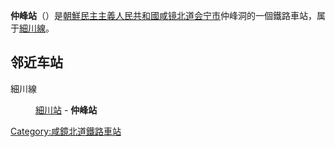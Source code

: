 {{unreferenced|time=2015-02-03T04:15:49+00:00}}
{{朝鮮半島車站資訊
|公司色 = blue
|文字色 = 
|站名 = 仲峰站
|圖片 = 
|pxl = 
|圖片說明 =
|前一站 = [[細川站_(咸鏡北道)|細川]]
|前一站距離 = 5.8
|後一站距離 = 
|後一站 = 
|所屬路線 = [[細川線|細川線]]
|距離 = 14.4
|起點站 = [[新鹤浦站|新鹤浦]]
|諺文 = 중봉역
|朝鮮漢字 = 仲峰驛
|文觀部式 = Jungbong-yeok
|馬-賴式 = Chungbong-yŏk
|副站名 = 
|車站編號 = 
|停站路線數 = 
|所屬公司 = [[朝鮮民主主義人民共和國鐵道省|朝鮮民主主義人民共和國鐵道省]]
|所在地 =[[咸镜北道|咸镜北道]][[会宁市|会宁市]]仲峰洞
|車站構造 = 地面车站
|月台配置 = 
|啟用年月日 =
|廢站年月日 = 
|上下車人次 = 
|統計年度 = 
|轉車 = 
|備註 = 
|全寬備註 = 
}}

'''仲峰站'''（{{lang-ko|중봉역}}）是[[朝鮮民主主義人民共和國|朝鮮民主主義人民共和國]][[咸镜北道|咸镜北道]][[会宁市|会宁市]]仲峰洞的一個鐵路車站，属于[[細川線|細川線]]。

==邻近车站==
細川線
:[[細川站_(咸鏡北道)|細川站]] - '''仲峰站'''

{{朝鲜铁路小作品}}

{{細川線}}

[[Category:咸鏡北道鐵路車站|Category:咸鏡北道鐵路車站]]